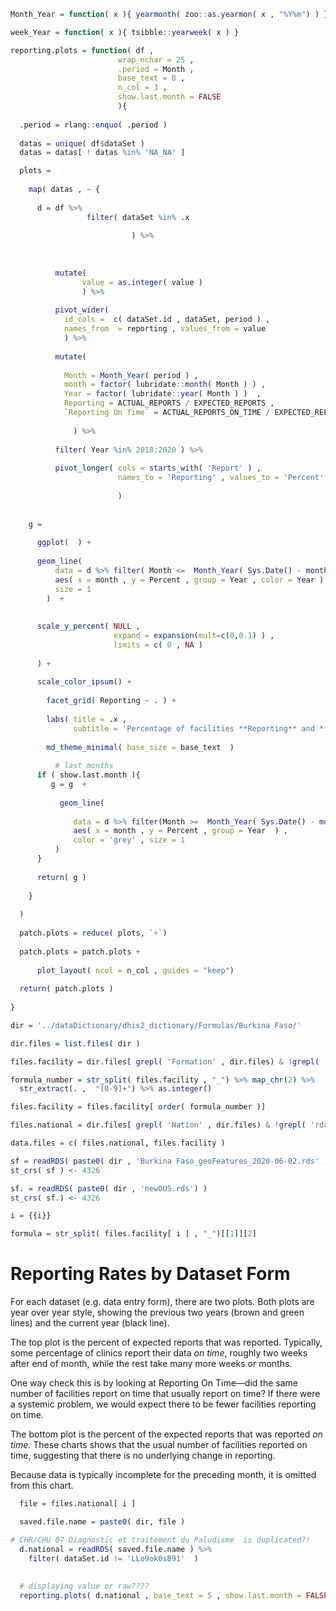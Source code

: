
```r

Month_Year = function( x ){ yearmonth( zoo::as.yearmon( x , "%Y%m") ) }

week_Year = function( x ){ tsibble::yearweek( x ) }

reporting.plots = function( df , 
                        wrap_nchar = 25 , 
                        .period = Month , 
                        base_text = 8 ,
                        n_col = 3 ,
                        show.last.month = FALSE 
                        ){
  
  .period = rlang::enquo( .period )
  
  datas = unique( df$dataSet )
  datas = datas[ ! datas %in% 'NA_NA' ]

  plots =   
    
    map( datas , ~ {
      
      d = df %>% 
                 filter( dataSet %in% .x 
                           
                           ) %>%
           
           
         
          mutate( 
                value = as.integer( value ) 
                ) %>%
            
          pivot_wider( 
            id_cols =  c( dataSet.id , dataSet, period ) ,
            names_from  = reporting , values_from = value 
            ) %>% 
            
          mutate( 
        
            Month = Month_Year( period ) ,
            month = factor( lubridate::month( Month ) ) ,
            Year = factor( lubridate::year( Month ) )  ,
            Reporting = ACTUAL_REPORTS / EXPECTED_REPORTS , 
            `Reporting On Time` = ACTUAL_REPORTS_ON_TIME / EXPECTED_REPORTS 
            
              ) %>%
              
          filter( Year %in% 2018:2020 ) %>%
      
          pivot_longer( cols = starts_with( 'Report' ) , 
                        names_to = 'Reporting' , values_to = 'Percent' 
                        
                        ) 
    
                 
    g = 
      
      ggplot(  ) +
                 
      geom_line( 
          data = d %>% filter( Month <=  Month_Year( Sys.Date() - months( 2 ) )    ) ,
          aes( x = month , y = Percent , group = Year , color = Year ) , 
          size = 1
        )  + 
      
                 
      scale_y_percent( NULL ,
                       expand = expansion(mult=c(0,0.1) ) ,
                       limits = c( 0 , NA )
      
      ) +
      
      scale_color_ipsum() +
        
        facet_grid( Reporting ~ . ) +
        
        labs( title = .x ,
              subtitle = 'Percentage of facilities **Reporting** and **Reporting on Time**') +
        
        md_theme_minimal( base_size = base_text  ) 
    
          # last months
      if ( show.last.month ){ 
         g = g  +
           
           geom_line( 
          
              data = d %>% filter(Month >=  Month_Year( Sys.Date() - months( 2 ) )   ) , 
              aes( x = month , y = Percent , group = Year  ) ,
              color = 'grey' , size = 1
          )
      }
    
      return( g )
    
    }
  
  )
  
  patch.plots = reduce( plots, `+`)
  
  patch.plots = patch.plots + 
       
      plot_layout( ncol = n_col , guides = "keep") 
  
  return( patch.plots )
  
}
```

<!-- Data files -->
```r
dir = '../dataDictionary/dhis2_dictionary/Formulas/Burkina Faso/'

dir.files = list.files( dir )

files.facility = dir.files[ grepl( 'Formation' , dir.files) & !grepl( 'rda' , dir.files) ]

formula_number = str_split( files.facility , "_") %>% map_chr(2) %>%
  str_extract(. ,  "[0-9]+") %>% as.integer()

files.facility = files.facility[ order( formula_number )]

files.national = dir.files[ grepl( 'Nation' , dir.files) & !grepl( 'rda' , dir.files)  ]

data.files = c( files.national, files.facility ) 

sf = readRDS( paste0( dir , 'Burkina Faso_geoFeatures_2020-06-02.rds' ))
st_crs( sf ) <- 4326

sf. = readRDS( paste0( dir , 'newOUS.rds') )
st_crs( sf.) <- 4326
```


```r
i = {{i}}

formula = str_split( files.facility[ i ] , "_")[[1]][2]

```

# Reporting Rates by Dataset Form 

For each dataset (e.g. data entry form), there are two plots.  Both plots are year over year style, showing the previous two years (brown and green lines) and the current year (black line). 

The top plot is the percent of expected reports that was reported.  Typically, some percentage of clinics report their data *on time*, roughly two weeks after end of month, while the rest take many more weeks or months. 

One way check this is by looking at Reporting On Time—did the same number of facilities report on time that usually report on time?  If there were a systemic problem, we would expect there to be fewer facilities reporting on time.

The bottom plot is the percent of the expected reports that was reported *on time*. These charts shows that the usual number of facilities reported on time, suggesting that there is no underlying change in reporting. 

Because data is typically incomplete for the preceding month, it is omitted from this chart.

```r

  file = files.national[ i ] 

  saved.file.name = paste0( dir, file )

# CHR/CHU 07 Diagnostic et traitement du Paludisme  is duplicated?!
  d.national = readRDS( saved.file.name ) %>%
    filter( dataSet.id != 'LLo9ok0sB91'  ) 
  
  
  # displaying value or raw????
  reporting.plots( d.national , base_text = 5 , show.last.month = FALSE  ) 

  
```
  

